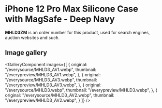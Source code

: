 
# iPhone 12 Pro Max Silicone Case with MagSafe - Deep Navy

<Callout type='info' emoji='👉🏻'>**MHLD3ZM** is an order number for this product, used for search engines, auction websites and such.</Callout>

## Image gallery

<GalleryComponent
    images={[
      {
        original: "/everysource/MHLD3_AV1.webp",
        thumbnail: "/everypreview/MHLD3_AV1.webp",
      },
      {
        original: "/everysource/MHLD3_AV3.webp",
        thumbnail: "/everypreview/MHLD3_AV3.webp",
      },
      {
        original: "/everysource/MHLD3.webp",
        thumbnail: "/everypreview/MHLD3.webp",
      },
      {
        original: "/everysource/MHLD3_AV2.webp",
        thumbnail: "/everypreview/MHLD3_AV2.webp",
      }
    ]}
  />
